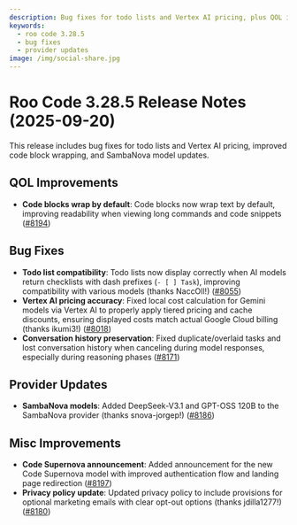 ```yaml
---
description: Bug fixes for todo lists and Vertex AI pricing, plus QOL improvements.
keywords:
  - roo code 3.28.5
  - bug fixes
  - provider updates
image: /img/social-share.jpg
---
```


# Roo Code 3.28.5 Release Notes (2025-09-20)

This release includes bug fixes for todo lists and Vertex AI pricing, improved code block wrapping, and SambaNova model updates.

## QOL Improvements

* **Code blocks wrap by default**: Code blocks now wrap text by default, improving readability when viewing long commands and code snippets ([#8194](https://github.com/RooCodeInc/Roo-Code/pull/8194))

## Bug Fixes

* **Todo list compatibility**: Todo lists now display correctly when AI models return checklists with dash prefixes (`- [ ] Task`), improving compatibility with various models (thanks NaccOll!) ([#8055](https://github.com/RooCodeInc/Roo-Code/pull/8055))
* **Vertex AI pricing accuracy**: Fixed local cost calculation for Gemini models via Vertex AI to properly apply tiered pricing and cache discounts, ensuring displayed costs match actual Google Cloud billing (thanks ikumi3!) ([#8018](https://github.com/RooCodeInc/Roo-Code/pull/8018))
* **Conversation history preservation**: Fixed duplicate/overlaid tasks and lost conversation history when canceling during model responses, especially during reasoning phases ([#8171](https://github.com/RooCodeInc/Roo-Code/pull/8171))

## Provider Updates

* **SambaNova models**: Added DeepSeek-V3.1 and GPT-OSS 120B to the SambaNova provider (thanks snova-jorgep!) ([#8186](https://github.com/RooCodeInc/Roo-Code/pull/8186))

## Misc Improvements

* **Code Supernova announcement**: Added announcement for the new Code Supernova model with improved authentication flow and landing page redirection ([#8197](https://github.com/RooCodeInc/Roo-Code/pull/8197))
* **Privacy policy update**: Updated privacy policy to include provisions for optional marketing emails with clear opt-out options (thanks jdilla1277!) ([#8180](https://github.com/RooCodeInc/Roo-Code/pull/8180))